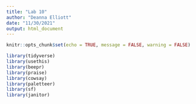 ```yaml
---
title: "Lab 10"
author: "Deanna Elliott"
date: "11/30/2021"
output: html_document
---
```


```r
knitr::opts_chunk$set(echo = TRUE, message = FALSE, warning = FALSE)

library(tidyverse)
library(usethis)
library(beepr) 
library(praise)
library(cowsay) 
library(paletteer) 
library(sf) 
library(janitor)
```

